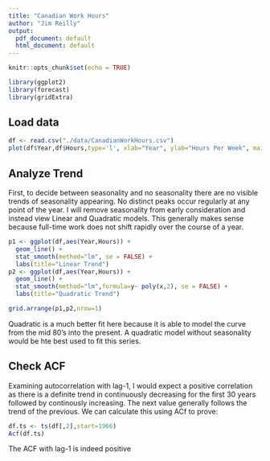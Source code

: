 ```yaml
---
title: "Canadian Work Hours"
author: "Jim Reilly"
output:
  pdf_document: default
  html_document: default
---
```


```r
knitr::opts_chunk$set(echo = TRUE)
```

```r
library(ggplot2)
library(forecast)
library(gridExtra)
```

## Load data

```r
df <- read.csv("./data/CanadianWorkHours.csv")
plot(df$Year,df$Hours,type='l', xlab="Year", ylab="Hours Per Week", main="Average Annual Weekly Hours Spent by Canadian Manufacturing Workers")
```

## Analyze Trend

First, to decide between seasonality and no seasonality there are no visible trends of seasonality appearing. No distinct peaks occur regularly at any point of the year. I will remove seasonality from early consideration and instead view Linear and Quadratic models. This generally makes sense because full-time work does not shift rapidly over the course of a year.

```r
p1 <- ggplot(df,aes(Year,Hours)) + 
  geom_line() + 
  stat_smooth(method="lm", se = FALSE) + 
  labs(title="Linear Trend")
p2 <- ggplot(df,aes(Year,Hours)) + 
  geom_line() + 
  stat_smooth(method="lm",formula=y~ poly(x,2), se = FALSE) +
  labs(title="Quadratic Trend")

grid.arrange(p1,p2,nrow=1)
```

Quadratic is a much better fit here because it is able to model the curve from the mid 80's into the present. A quadratic model without seasonality would be hte best used to fit this series.

## Check ACF

Examining autocorrelation with lag-1, I would expect a positive correlation as there is a definite trend in continuously decreasing for the first 30 years followed by continously increasing. The next value generally follows the trend of the previous. We can calculate this using ACf to prove:

```r
df.ts <- ts(df[,2],start=1966)
Acf(df.ts)
```


The ACF with lag-1 is indeed positive

